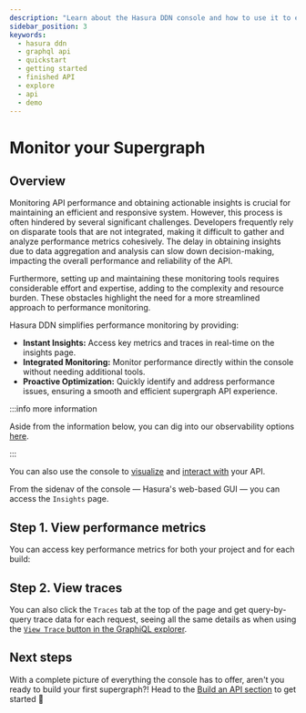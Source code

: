 ```yaml
---
description: "Learn about the Hasura DDN console and how to use it to explore a finished supergraph."
sidebar_position: 3
keywords:
  - hasura ddn
  - graphql api
  - quickstart
  - getting started
  - finished API
  - explore
  - api
  - demo
---
```



# Monitor your Supergraph

## Overview

Monitoring API performance and obtaining actionable insights is crucial for maintaining an efficient and responsive
system. However, this process is often hindered by several significant challenges. Developers frequently rely on
disparate tools that are not integrated, making it difficult to gather and analyze performance metrics cohesively. The
delay in obtaining insights due to data aggregation and analysis can slow down decision-making, impacting the overall
performance and reliability of the API.

Furthermore, setting up and maintaining these monitoring tools requires considerable effort and expertise, adding to the
complexity and resource burden. These obstacles highlight the need for a more streamlined approach to performance
monitoring.

Hasura DDN simplifies performance monitoring by providing:

- **Instant Insights:** Access key metrics and traces in real-time on the insights page.
- **Integrated Monitoring:** Monitor performance directly within the console without needing additional tools.
- **Proactive Optimization:** Quickly identify and address performance issues, ensuring a smooth and efficient
  supergraph API experience.

:::info more information

Aside from the information below, you can dig into our observability options [here](/observability/overview.mdx).

:::

You can also use the console to [visualize](/basics/explore/explore-your-api.mdx) and
[interact with](/basics/explore/interact.mdx) your API.

From the sidenav of the console — Hasura's web-based GUI — you can access the `Insights` page.

## Step 1. View performance metrics

You can access key performance metrics for both your project and for each build:

<Thumbnail src="/img/get-started/performance-overview.png" alt="A build's performance page" width="1000px" />

## Step 2. View traces

You can also click the `Traces` tab at the top of the page and get query-by-query trace data for each request, seeing
all the same details as when using the
[`View Trace` button in the GraphiQL explorer](/basics/explore/interact.mdx#traces).

<Thumbnail src="/img/get-started/traces-overview.png" alt="A build's traces page" width="1000px" />

## Next steps

With a complete picture of everything the console has to offer, aren't you ready to build your first supergraph?! Head
to the [Build an API section](/getting-started/quickstart.mdx) to get started 🎉
